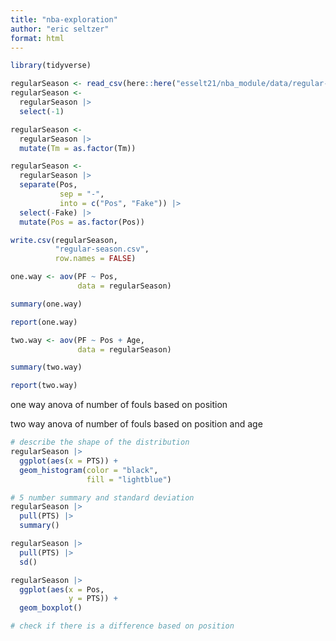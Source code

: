 ```yaml
---
title: "nba-exploration"
author: "eric seltzer"
format: html
---
```


```r
library(tidyverse)
```

```r
regularSeason <- read_csv(here::here("esselt21/nba_module/data/regular-season.csv"))
regularSeason <-
  regularSeason |>
  select(-1)
```

```r
regularSeason <-
  regularSeason |>
  mutate(Tm = as.factor(Tm))

regularSeason <-
  regularSeason |>
  separate(Pos,
           sep = "-",
           into = c("Pos", "Fake")) |>
  select(-Fake) |>
  mutate(Pos = as.factor(Pos))
```

```r
write.csv(regularSeason, 
          "regular-season.csv",
          row.names = FALSE)
```

```r
one.way <- aov(PF ~ Pos,
               data = regularSeason)

summary(one.way)

report(one.way)
```

```r
two.way <- aov(PF ~ Pos + Age,
               data = regularSeason)

summary(two.way)

report(two.way)
```

one way anova of number of fouls based on position

two way anova of number of fouls based on position and age

```r
# describe the shape of the distribution
regularSeason |>
  ggplot(aes(x = PTS)) +
  geom_histogram(color = "black",
                 fill = "lightblue")
```

```r
# 5 number summary and standard deviation
regularSeason |>
  pull(PTS) |>
  summary()

regularSeason |>
  pull(PTS) |>
  sd()
```

```r
regularSeason |>
  ggplot(aes(x = Pos,
             y = PTS)) +
  geom_boxplot()
```

```r
# check if there is a difference based on position

```

